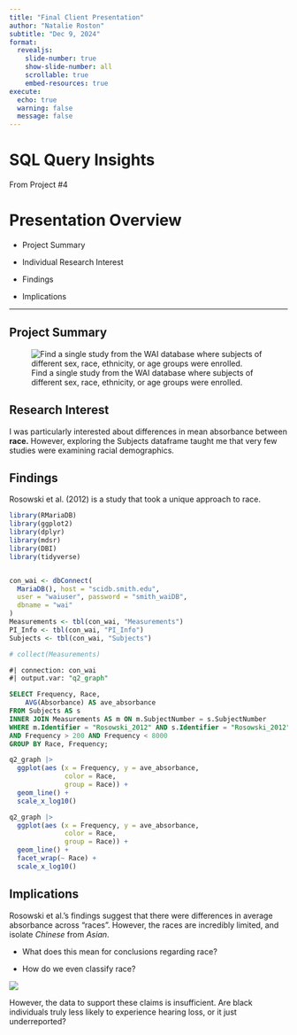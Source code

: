 ```yaml
---
title: "Final Client Presentation"
author: "Natalie Roston"
subtitle: "Dec 9, 2024"
format:
  revealjs:
    slide-number: true
    show-slide-number: all
    scrollable: true
    embed-resources: true
execute:
  echo: true
  warning: false
  message: false
---
```


# SQL Query Insights

From Project #4

# Presentation Overview

-   Project Summary

-   Individual Research Interest

-   Findings

-   Implications

------------------------------------------------------------------------

## Project Summary

![Find a single study from the WAI database where subjects of different sex, race, ethnicity, or age groups were enrolled.](images/clipboard-2844787304.png)

## Research Interest

I was particularly interested about differences in mean absorbance between **race.** However, exploring the Subjects dataframe taught me that very few studies were examining racial demographics.

## Findings

Rosowski et al. (2012) is a study that took a unique approach to race.

```r
library(RMariaDB)
library(ggplot2)
library(dplyr)
library(mdsr)
library(DBI)
library(tidyverse)


con_wai <- dbConnect(
  MariaDB(), host = "scidb.smith.edu",
  user = "waiuser", password = "smith_waiDB", 
  dbname = "wai"
)
Measurements <- tbl(con_wai, "Measurements")
PI_Info <- tbl(con_wai, "PI_Info")
Subjects <- tbl(con_wai, "Subjects")

# collect(Measurements)
```

```sql
#| connection: con_wai
#| output.var: "q2_graph"

SELECT Frequency, Race,
    AVG(Absorbance) AS ave_absorbance
FROM Subjects AS s
INNER JOIN Measurements AS m ON m.SubjectNumber = s.SubjectNumber
WHERE m.Identifier = "Rosowski_2012" AND s.Identifier = "Rosowski_2012" 
AND Frequency > 200 AND Frequency < 8000
GROUP BY Race, Frequency;
```

```r
q2_graph |>
  ggplot(aes (x = Frequency, y = ave_absorbance,
              color = Race,
              group = Race)) +
  geom_line() +
  scale_x_log10()
```

```r
q2_graph |>
  ggplot(aes (x = Frequency, y = ave_absorbance,
              color = Race,
              group = Race)) +
  geom_line() +
  facet_wrap(~ Race) + 
  scale_x_log10()
```

## Implications

Rosowski et al.'s findings suggest that there were differences in average absorbance across "races". However, the races are incredibly limited, and isolate *Chinese* from *Asian*.

-   What does this mean for conclusions regarding race?

-   How do we even classify race?

![](Screenshot 2024-12-08 at 5.01.56 PM.png)

However, the data to support these claims is insufficient. Are black individuals truly less likely to experience hearing loss, or it just underreported?
